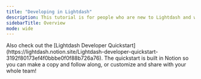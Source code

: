```yaml
---
title: "Developing in Lightdash"
description: This tutorial is for people who are new to Lightdash and would like to develop their existing Lightdash project. We'll go over how to use Tables and the Explore view, how to develop Tables in your project, adding your first metrics, and some more advanced configurations for your Lightdash project's content.
sidebarTitle: Overview
mode: wide
---
```


<CardGroup cols={2} > 
  <Card title="Exploring your content" icon="compass" href="/get-started/develop-in-lightdash/exploring-your-content" iconType="solid" horizontal/> 
  <Card title="Intro to metrics and dimensions" icon="chart-simple" href="/get-started/develop-in-lightdash/intro-metrics-dimensions" iconType="solid" horizontal/> 
  <Card title="Querying from tables" icon="table" href="/get-started/develop-in-lightdash/using-explores" iconType="solid" horizontal/> 
  <Card title="Creating dimensions" icon="rocket" href="/get-started/develop-in-lightdash/how-to-create-dimensions" iconType="solid" horizontal/> 
  <Card title="Creating metrics" icon="chart-line" href="/get-started/develop-in-lightdash/how-to-create-metrics"iconType="solid" horizontal /> 
  <Card title="Sharing with your team" icon="share-nodes" href="/get-started/develop-in-lightdash/sharing-insights" iconType="solid" horizontal/> 
</CardGroup>

<Tip>
Also check out the [Lightdash Developer Quickstart](https://lightdash.notion.site/Lightdash-developer-quickstart-3192f80173ef4f0bbbe0f0f88b726a76). The quickstart is built in Notion so you can make a copy and follow along, or customize and share with your whole team!
</Tip>
